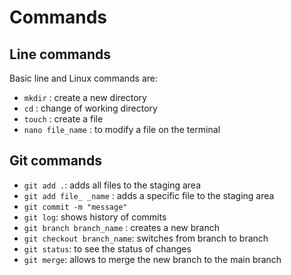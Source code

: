 # Commands

## Line commands

Basic line and Linux commands are:

-   `mkdir` : create a new directory
-   `cd` : change of working directory
-   `touch` : create a file
-   `nano file_name` : to modify a file on the terminal

## Git commands

-   `git add .`: adds all files to the staging area
-   `git add file_ _name` : adds a specific file to the staging area
-   `git commit -m "message"`
-   `git log`: shows history of commits
-   `git branch branch_name` : creates a new branch
-   `git checkout branch_name`: switches from branch to branch
-   `git status`: to see the status of changes
-   `git merge`: allows to merge the new branch to the main branch
